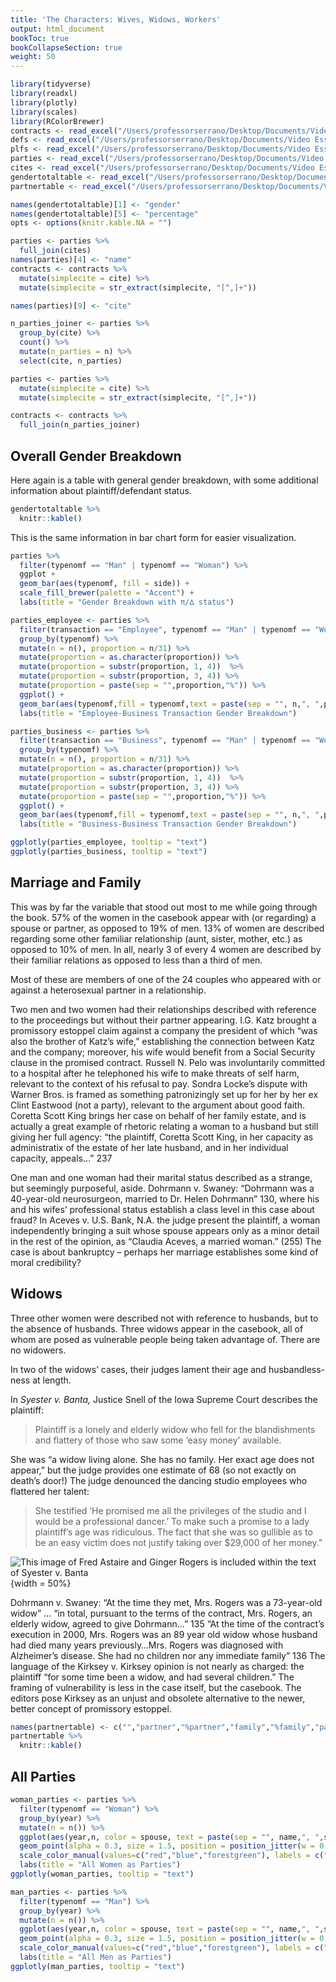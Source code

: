 ```yaml
---
title: 'The Characters: Wives, Widows, Workers'
output: html_document
bookToc: true
bookCollapseSection: true
weight: 50
---
```


```r
library(tidyverse) 
library(readxl)
library(plotly)
library(scales)
library(RColorBrewer)
contracts <- read_excel("/Users/professorserrano/Desktop/Documents/Video Essays/Law/contracts_gender_r_2.xlsx")
defs <- read_excel("/Users/professorserrano/Desktop/Documents/Video Essays/Law/defs_r.xlsx")
plfs <- read_excel("/Users/professorserrano/Desktop/Documents/Video Essays/Law/plfs_r.xlsx")
parties <- read_excel("/Users/professorserrano/Desktop/Documents/Video Essays/Law/parties_r.xlsx")
cites <- read_excel("/Users/professorserrano/Desktop/Documents/Video Essays/Law/cites_for_contracts.xlsx")
gendertotaltable <- read_excel("/Users/professorserrano/Desktop/Documents/Video Essays/Law/gendertotaltable.xlsx")
partnertable <- read_excel("/Users/professorserrano/Desktop/Documents/Video Essays/Law/partner_table.xlsx")

names(gendertotaltable)[1] <- "gender"
names(gendertotaltable)[5] <- "percentage"
opts <- options(knitr.kable.NA = "")

parties <- parties %>%
  full_join(cites)
names(parties)[4] <- "name"
contracts <- contracts %>%
  mutate(simplecite = cite) %>%
  mutate(simplecite = str_extract(simplecite, "[^,]+"))

names(parties)[9] <- "cite"

n_parties_joiner <- parties %>%
  group_by(cite) %>%
  count() %>%
  mutate(n_parties = n) %>%
  select(cite, n_parties)

parties <- parties %>%
  mutate(simplecite = cite) %>%
  mutate(simplecite = str_extract(simplecite, "[^,]+"))

contracts <- contracts %>%
  full_join(n_parties_joiner)

```


## Overall Gender Breakdown 

Here again is a table with general gender breakdown, with some additional information about plaintiff/defendant status. 

```r

gendertotaltable %>%
  knitr::kable()
```

This is the same information in bar chart form for easier visualization.

```r
parties %>%
  filter(typenomf == "Man" | typenomf == "Woman") %>%
  ggplot +
  geom_bar(aes(typenomf, fill = side)) +
  scale_fill_brewer(palette = "Accent") +
  labs(title = "Gender Breakdown with π/∆ status")

```


```r
parties_employee <- parties %>%
  filter(transaction == "Employee", typenomf == "Man" | typenomf == "Woman") %>%
  group_by(typenomf) %>%
  mutate(n = n(), proportion = n/31) %>%
  mutate(proportion = as.character(proportion)) %>%
  mutate(proportion = substr(proportion, 1, 4))  %>%
  mutate(proportion = substr(proportion, 3, 4)) %>%
  mutate(proportion = paste(sep = "",proportion,"%")) %>%
  ggplot() +
  geom_bar(aes(typenomf,fill = typenomf,text = paste(sep = "", n,", ",proportion)),fill=c("cornflowerblue","bisque2")) +
  labs(title = "Employee-Business Transaction Gender Breakdown") 

parties_business <- parties %>%
  filter(transaction == "Business", typenomf == "Man" | typenomf == "Woman") %>%
  group_by(typenomf) %>%
  mutate(n = n(), proportion = n/31) %>%
  mutate(proportion = as.character(proportion)) %>%
  mutate(proportion = substr(proportion, 1, 4))  %>%
  mutate(proportion = substr(proportion, 3, 4)) %>%
  mutate(proportion = paste(sep = "",proportion,"%")) %>%
  ggplot() +
  geom_bar(aes(typenomf,fill = typenomf,text = paste(sep = "", n,", ",proportion)),fill=c("hotpink3","chartreuse4")) +
  labs(title = "Business-Business Transaction Gender Breakdown") 

ggplotly(parties_employee, tooltip = "text")
ggplotly(parties_business, tooltip = "text")
```

## Marriage and Family 

This was by far the variable that stood out most to me while going through the book. 57% of the women in the casebook appear with (or regarding) a spouse or partner, as opposed to 19% of men. 13% of women are described regarding some other familiar relationship (aunt, sister, mother, etc.) as opposed to 10% of men. In all, nearly 3 of every 4 women are described by their familiar relations as opposed to less than a third of men.  

Most of these are members of one of the 24 couples who appeared with or against a heterosexual partner in a relationship. 

Two men and two women had their relationships described with reference to the proceedings but without their partner appearing. I.G. Katz brought a promissory estoppel claim against a company the president of which “was also the brother of Katz’s wife,” establishing the connection between Katz and the company; moreover, his wife would benefit from a Social Security clause in the promised contract. Russell N. Pelo was involuntarily committed to a hospital after he telephoned his wife to make threats of self harm, relevant to the context of his refusal to pay. Sondra Locke’s dispute with Warner Bros. is framed as something patronizingly set up for her by her ex Clint Eastwood (not a party), relevant to the argument about good faith. Coretta Scott King brings her case on behalf of her family estate, and is actually a great example of rhetoric relating a woman to a husband but still giving her full agency: “the plaintiff, Coretta Scott King, in her capacity as administratix of the estate of her late husband, and in her individual capacity, appeals...” 237

One man and one woman had their marital status described as a strange, but seemingly purposeful, aside. Dohrmann v. Swaney: “Dohrmann was a 40-year-old neurosurgeon, married to Dr. Helen Dohrmann” 130, where his and his wifes’ professional status establish a class level in this case about fraud? In Aceves v. U.S. Bank, N.A. the judge present the plaintiff, a woman independently bringing a suit whose spouse appears only as a minor detail in the rest of the opinion, as “Claudia Aceves, a married woman.” (255) The case is about bankruptcy – perhaps her marriage establishes some kind of moral credibility? 

## Widows

Three other women were described not with reference to husbands, but to the absence of husbands. Three widows appear in the casebook, all of whom are posed as vulnerable people being taken advantage of. There are no widowers. 

In two of the widows’ cases, their judges lament their age and husbandless-ness at length. 

In *Syester v. Banta,* Justice Snell of the Iowa Supreme Court describes the plaintiff: 

> Plaintiff is a lonely and elderly widow who fell for the blandishments and flattery of those who saw some ‘easy money’ available. 

She was “a widow living alone. She has no family. Her exact age does not appear,” but the judge provides one estimate of 68 (so not exactly on death's door!) The judge denounced the dancing studio employees who flattered her talent: 

> She testified 'He promised me all the privileges of the studio and I would be a professional dancer.' To make such a promise to a lady plaintiff’s age was ridiculous. The fact that she was so gullible as to be an easy victim does not justify taking over $29,000 of her money.” 

![This image of Fred Astaire and Ginger Rogers is included within the text of Syester v. Banta](/img/rogers.png){width = 50%}

Dohrmann v. Swaney: “At the time they met, Mrs. Rogers was a 73-year-old widow” ... “in total, pursuant to the terms of the contract, Mrs. Rogers, an elderly widow, agreed to give Dohrmann...” 135 “At the time of the contract’s execution in 2000, Mrs. Rogers was an 89 year old widow whose husband had died many years previously...Mrs. Rogers was diagnosed with Alzheimer’s disease. She had no children nor any immediate family” 136
The language of the Kirksey v. Kirksey opinion is not nearly as charged: the plaintiff “for some time been a widow, and had several children.” The framing of vulnerability is less in the case itself, but the casebook. The editors pose Kirksey as an unjust and obsolete alternative to the newer, better concept of promissory estoppel.


```r
names(partnertable) <- c("","partner","%partner","family","%family","partner+family","%p+f")
partnertable %>%
  knitr::kable() 
```

## All Parties

```r
woman_parties <- parties %>%
  filter(typenomf == "Woman") %>%
  group_by(year) %>%
  mutate(n = n()) %>%
  ggplot(aes(year,n, color = spouse, text = paste(sep = "", name,", ",side,", ",simplecite))) +
  geom_point(alpha = 0.3, size = 1.5, position = position_jitter(w = 0, h = 0.3)) +
  scale_color_manual(values=c("red","blue","forestgreen"), labels = c("Misc. Family","Unrelated","Spouse/Partner")) +
  labs(title = "All Women as Parties") 
ggplotly(woman_parties, tooltip = "text") 
```


```r
man_parties <- parties %>%
  filter(typenomf == "Man") %>%
  group_by(year) %>%
  mutate(n = n()) %>%
  ggplot(aes(year,n, color = spouse, text = paste(sep = "", name,", ",side,", ",simplecite))) +
  geom_point(alpha = 0.3, size = 1.5, position = position_jitter(w = 0, h = 0.3)) +
  scale_color_manual(values=c("red","blue","forestgreen"), labels = c("Misc. Family","Unrelated","Spouse/Partner")) +
  labs(title = "All Men as Parties") 
ggplotly(man_parties, tooltip = "text")  

```

